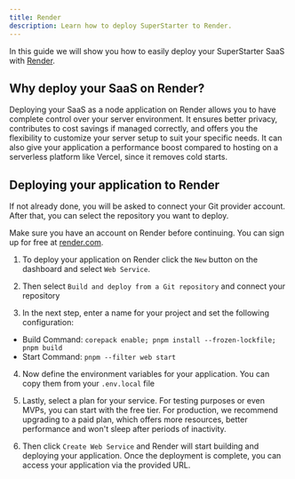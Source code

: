```yaml
---
title: Render
description: Learn how to deploy SuperStarter to Render.
---
```



In this guide we will show you how to easily deploy your SuperStarter SaaS with [Render](https://render.com/).


## Why deploy your SaaS on Render?
Deploying your SaaS as a node application on Render allows you to have complete control over your server environment. It ensures better privacy, contributes to cost savings if managed correctly, and offers you the flexibility to customize your server setup to suit your specific needs. It can also give your application a performance boost compared to hosting on a serverless platform like Vercel, since it removes cold starts.

## Deploying your application to Render
If not already done, you will be asked to connect your Git provider account. After that, you can select the repository you want to deploy.

Make sure you have an account on Render before continuing. You can sign up for free at [render.com](https://render.com/).

1. To deploy your application on Render click the `New` button on the dashboard and select `Web Service`.

2. Then select `Build and deploy from a Git repository` and connect your repository

3. In the next step, enter a name for your project and set the following configuration:

- Build Command: `corepack enable; pnpm install --frozen-lockfile; pnpm build`
- Start Command: `pnpm --filter web start`

4. Now define the environment variables for your application. You can copy them from your `.env.local` file

5. Lastly, select a plan for your service. For testing purposes or even MVPs, you can start with the free tier. For production, we recommend upgrading to a paid plan, which offers more resources, better performance and won't sleep after periods of inactivity.

6. Then click `Create Web Service` and Render will start building and deploying your application. Once the deployment is complete, you can access your application via the provided URL.